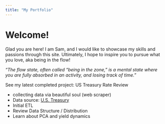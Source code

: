 ```yaml
---
title: "My Portfolio"
---
```


# Welcome!

Glad you are here! I am Sam, and I would like to showcase my skills and passions through this site. Ultimately, I hope to inspire you to pursue what you love, aka being in the flow! 

*"The flow state, often called “being in the zone,” is a mental state where you are fully absorbed in an activity, and losing track of time."*

See my latest completed project:
US Treasury Rate Review

* collecting data via beautiful soul (web scraper)
- Data source: [U.S. Treasury](https://home.treasury.gov/)
- Initial ETL
- Review Data Structure / Distribution
- Learn about PCA and yield dynamics

<!-- [Check out my Analysis →](analysis.qmd) -->
<!-- (USTreasuryRatesScrapper/WebScrap_US_Treasury_Rate.html) -->